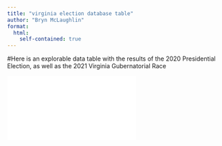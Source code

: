 ```yaml
---
title: "virginia election database table"
author: "Bryn McLaughlin"
format:
  html:
    self-contained: true
---
```


#Here is an explorable data table with the results of the 2020 Presidential Election, as well as the 2021 Virginia Gubernatorial Race

![](vaelection_DT.html){fig-align="center"}
